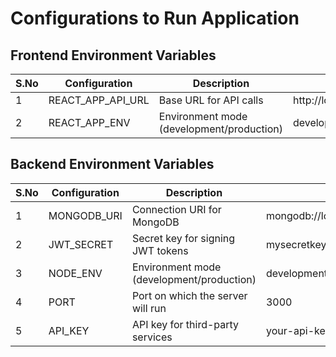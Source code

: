 
<Meta title="Configurations" />

# Configurations to Run Application

## Frontend Environment Variables

<table>
  <thead>
    <tr>
      <th style={{ padding: "10px", border: "1px solid black" }}>S.No</th>
      <th style={{ padding: "10px", border: "1px solid black" }}>
        Configuration
      </th>
      <th style={{ padding: "10px", border: "1px solid black" }}>
        Description
      </th>
      <th style={{ padding: "10px", border: "1px solid black" }}>Example</th>
    </tr>
  </thead>
  <tbody>
    <tr>
      <td style={{ padding: "10px", border: "1px solid black" }}>1</td>
      <td style={{ padding: "10px", border: "1px solid black" }}>
        REACT_APP_API_URL
      </td>
      <td style={{ padding: "10px", border: "1px solid black" }}>
        Base URL for API calls
      </td>
      <td style={{ padding: "10px", border: "1px solid black" }}>
        http://localhost:3000/api
      </td>
    </tr>
    <tr>
      <td style={{ padding: "10px", border: "1px solid black" }}>2</td>
      <td style={{ padding: "10px", border: "1px solid black" }}>
        REACT_APP_ENV
      </td>
      <td style={{ padding: "10px", border: "1px solid black" }}>
        Environment mode (development/production)
      </td>
      <td style={{ padding: "10px", border: "1px solid black" }}>
        development
      </td>
    </tr>
  </tbody>
</table>

## Backend Environment Variables

<table>
  <thead>
    <tr>
      <th style={{ padding: "10px", border: "1px solid black" }}>S.No</th>
      <th style={{ padding: "10px", border: "1px solid black" }}>
        Configuration
      </th>
      <th style={{ padding: "10px", border: "1px solid black" }}>
        Description
      </th>
      <th style={{ padding: "10px", border: "1px solid black" }}>Example</th>
    </tr>
  </thead>
  <tbody>
    <tr>
      <td style={{ padding: "10px", border: "1px solid black" }}>1</td>
      <td style={{ padding: "10px", border: "1px solid black" }}>
        MONGODB_URI
      </td>
      <td style={{ padding: "10px", border: "1px solid black" }}>
        Connection URI for MongoDB
      </td>
      <td style={{ padding: "10px", border: "1px solid black" }}>
        mongodb://localhost:27017/mydatabase
      </td>
    </tr>
    <tr>
      <td style={{ padding: "10px", border: "1px solid black" }}>2</td>
      <td style={{ padding: "10px", border: "1px solid black" }}>JWT_SECRET</td>
      <td style={{ padding: "10px", border: "1px solid black" }}>
        Secret key for signing JWT tokens
      </td>
      <td style={{ padding: "10px", border: "1px solid black" }}>
        mysecretkey
      </td>
    </tr>
    <tr>
      <td style={{ padding: "10px", border: "1px solid black" }}>3</td>
      <td style={{ padding: "10px", border: "1px solid black" }}>NODE_ENV</td>
      <td style={{ padding: "10px", border: "1px solid black" }}>
        Environment mode (development/production)
      </td>
      <td style={{ padding: "10px", border: "1px solid black" }}>
        development
      </td>
    </tr>
    <tr>
      <td style={{ padding: "10px", border: "1px solid black" }}>4</td>
      <td style={{ padding: "10px", border: "1px solid black" }}>PORT</td>
      <td style={{ padding: "10px", border: "1px solid black" }}>
        Port on which the server will run
      </td>
      <td style={{ padding: "10px", border: "1px solid black" }}>3000</td>
    </tr>
    <tr>
      <td style={{ padding: "10px", border: "1px solid black" }}>5</td>
      <td style={{ padding: "10px", border: "1px solid black" }}>API_KEY</td>
      <td style={{ padding: "10px", border: "1px solid black" }}>
        API key for third-party services
      </td>
      <td style={{ padding: "10px", border: "1px solid black" }}>
        your-api-key
      </td>
    </tr>
  </tbody>
</table>
